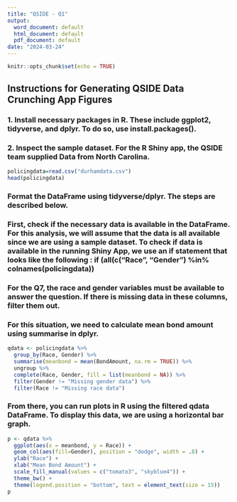 ```yaml
---
title: "QSIDE - Q1"
output:
  word_document: default
  html_document: default
  pdf_document: default
date: "2024-03-24"
---
```


```r
knitr::opts_chunk$set(echo = TRUE)
```

## Instructions for Generating QSIDE Data Crunching App Figures

### 1. Install necessary packages in R. These include ggplot2, tidyverse, and dplyr. To do so, use install.packages().

### 2. Inspect the sample dataset. For the R Shiny app, the QSIDE team supplied Data from North Carolina.

```r
policingdata=read.csv("durhamdata.csv")
head(policingdata)
```
### Format the DataFrame using tidyverse/dplyr. The steps are described below. 

### First, check if the necessary data is available in the DataFrame. For this analysis, we will assume that the data is all available since we are using a sample dataset. To check if data is available in the running Shiny App, we use an if statement that looks like the following : if (all(c("Race", "Gender") %in% colnames(policingdata))

### For the Q7, the race and gender variables must be available to answer the question. If there is missing data in these columns, filter them out. 

### For this situation, we need to calculate mean bond amount using summarise in dplyr. 

```r
qdata <- policingdata %>%
  group_by(Race, Gender) %>%
  summarise(meanbond = mean(BondAmount, na.rm = TRUE)) %>%
  ungroup %>%
  complete(Race, Gender, fill = list(meanbond = NA)) %>%
  filter(Gender != "Missing gender data") %>% 
  filter(Race != "Missing race data")
```

### From there, you can run plots in R using the filtered qdata DataFrame. To display this data, we are using a horizontal bar graph. 

```r
p <- qdata %>%
  ggplot(aes(x = meanbond, y = Race)) +
  geom_col(aes(fill=Gender), position = "dodge", width = .8) +
  ylab("Race") +
  xlab("Mean Bond Amount") +
  scale_fill_manual(values = c("tomato3", "skyblue4")) +
  theme_bw() +
  theme(legend.position = "bottom", text = element_text(size = 15)) 
p
```

















